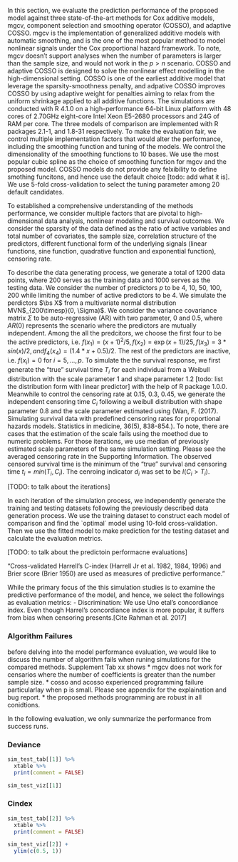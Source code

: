\section{Simulation Studies}
In this section, we evaluate the prediction performance of the propsoed model against three state-of-the-art methods for Cox additive models, mgcv, component selection and smoothing operator (COSSO), and adaptive COSSO. mgcv is the implementation of generalized additive models with automatic smoothing, and is the one of the most popular method to model nonlinear signals under the Cox proportional hazard framework. To note, mgcv doesn't support analyses when the number of parameters is larger than the sample size, and would not work in the $p>n$ scenario. COSSO and adaptive COSSO is designed to solve the nonlinear effect modelling in the high-dimensional setting. COSSO is one of the earliest additive model that leverage the sparsity-smoothness penalty, and adpative COSSO improves COSSO by using adaptive weight for penalties aiming to relax from the uniform shrinkage applied to all additive functions. The simulations are conducted with R 4.1.0 on a high-performance 64-bit Linux platform with 48 cores of 2.70GHz eight-core Intel Xeon E5-2680 processors and 24G of RAM per core. The three models of comparison are implemented with R packages \texttt{cosso} 2.1-1, and \texttt{mgcv} 1.8-31 respectively. To make the evaluation fair, we control multiple implementation factors that would alter the performance, including the smoothing function and tuning of the models. We control the dimensionality of the smoothing functions to 10 bases.  We use the most popular cubic spline as the choice of smoothing function for mgcv and the proposed model. COSSO models do not provide any felxibility to define smothing funcitons, and hence use the default choice [todo: add what it is]. We use 5-fold cross-validation to select the tuning parameter among 20 default candidates.


\subsection{Data Generating Process}
To established a comprehensive understanding of the methods performance, we consider multiple factors that are pivotal to high-dimensional data analysis, nonlinear modeling and survival outcomes. We consider the sparsity of the data defined as the ratio of active variables and total number of covariates, the sample size, correlation structure of the predictors, different functional form of the underlying signals (linear functions, sine function, quadrative function and exponential function), censoring rate.  

To describe the data generating process, we generate a total of 1200 data points, where 200 serves as the training data and 1000 serves as the testing data. We consider the number of predictors $p$ to be 4, 10, 50, 100, 200 while limiting the number of active predictors to be 4. We simulate the perdictors $\bs X$ from a multivariate normal distribution MVN$_{200\timesp}(0, \Sigma)$. We consider the variance covariance matrix $\Sigma$ to be auto-regressive (AR) with two parameter, 0 and 0.5, where $AR(0)$ represents the scenario where the predictors are mutually independent. Among the all the predcitors, we choose the first four to be the active predictors, i.e. $f(x_1) = (x+1)^2/5, f(x_2) = \exp(x+1)/25, f(x_3) = 3*sin(x)/2, and f_4(x_4) = (1.4*x+0.5)/2$. The rest of the predictors are inactive, i.e. $f(x_i) = 0$ for $i = 5, \dots, p.$ To simulate the the survival response, we first generate the "true" survival time $T_i$ for each individual from a Weibull distribution with the scale parameter 1 and shape parameter 1.2 [todo: list the distribution form with linear predictor] with the help of R package \textt{simsurv} 1.0.0. Meanwhile to control the censoring rate at 0.15, 0.3, 0.45, we generate the independent censoring time $C_i$ following a weibull distribution with shape parameter 0.8 and the scale parameter estimated using (Wan, F. (2017). Simulating survival data with predefined censoring rates for proportional hazards models. Statistics in medicine, 36(5), 838-854.). To note, there are cases that the estimation of the scale fails using the moethod due to numeric problems. For those iterations, we use median of previously estimated scale parameters of the same simulation setting. Please see the averaged censoring rate in the Supporting Information. The observed censored survival time is the minimum of the "true" survival and censoring time $t_i= min(T_i, C_i)$. The cenroing indicator $d_i$ was set to be $I(C_i>T_i)$.


[TODO: to talk about the iterations]

In each iteration of the simulation process, we independently generate the training and testing datasets following the previously described data generation process. We use the training dataset to construct each model of comparison and find the \`optimal\` model using 10-fold cross-validation. Then we use the fitted model to make prediction for the testing dataset and calculate the evaluation metrics.


[TODO: to talk about the predictoin performacne evaluations]

"Cross-validated Harrell’s C-index (Harrell Jr et al. 1982, 1984, 1996) and Brier score (Brier 1950) are used as measures of predictive performance."

While the primary focus of the this simulation studies is to examine the predictive performance of the model, and hence, we select the followings as evaluation metrics:
- Discrimination: We use Uno etal's concordiance index. Even though Harrel's concordiance index is more popular, it suffers from bias when censoring presents.[Cite Rahman et al. 2017]


\subsection{Simulation Results}

### Algorithm Failures
before delving into the model performance evaluation, we would like to discuss the number of algorithm fails when runing simulations for the compared methods. Supplement Tab xx shows
* mgcv does not work for censarios where the number of coefficients is greater than the number sample size.
* cosso and acosso experienced programming failure particularlay when p is small. Please see appendix for the explaination and bug report.
* the proposed methods programming are robust in all conidtions.

In the following evaluation, we only summarize the performance from success runs.

### Deviance

```r
sim_test_tab[[1]] %>%
  xtable %>% 
  print(comment = FALSE)
```

```r
sim_test_viz[[1]]
```

### Cindex


```r
sim_test_tab[[2]] %>%
  xtable %>% 
  print(comment = FALSE)
```

```r
sim_test_viz[[2]] +
  ylim(c(0.5, 1))
```

